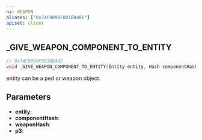 ```yaml
---
ns: WEAPON
aliases: ["0x74C9090FDD1BB48E"]
apiset: client
---
```

## _GIVE_WEAPON_COMPONENT_TO_ENTITY

```c
// 0x74C9090FDD1BB48E
void _GIVE_WEAPON_COMPONENT_TO_ENTITY(Entity entity, Hash componentHash, Hash weaponHash, BOOL p3);
```

entity can be a ped or weapon object.

## Parameters
* **entity**:
* **componentHash**:
* **weaponHash**:
* **p3**: